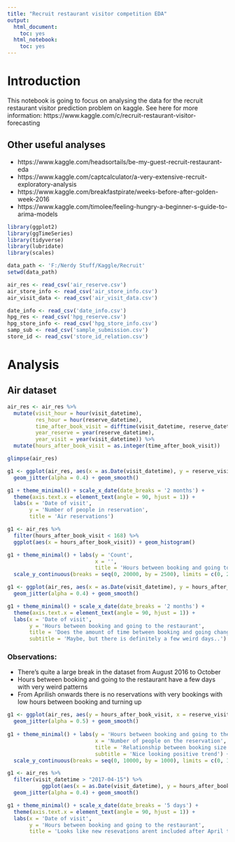 ```yaml
---
title: "Recruit restaurant visitor competition EDA"
output:
  html_document:
    toc: yes
  html_notebook:
    toc: yes
---
```


# Introduction

This notebook is going to focus on analysing the data for the recruit restaurant visitor prediction problem on kaggle.
See here for more information: https://www.kaggle.com/c/recruit-restaurant-visitor-forecasting

## Other useful analyses

* https://www.kaggle.com/headsortails/be-my-guest-recruit-restaurant-eda
* https://www.kaggle.com/captcalculator/a-very-extensive-recruit-exploratory-analysis
* https://www.kaggle.com/breakfastpirate/weeks-before-after-golden-week-2016
* https://www.kaggle.com/timolee/feeling-hungry-a-beginner-s-guide-to-arima-models

```r
library(ggplot2)
library(ggTimeSeries)
library(tidyverse)
library(lubridate)
library(scales)
```

```r
data_path <- 'F:/Nerdy Stuff/Kaggle/Recruit'
setwd(data_path)

air_res <- read_csv('air_reserve.csv')
air_store_info <- read_csv('air_store_info.csv')
air_visit_data <- read_csv('air_visit_data.csv')

date_info <- read_csv('date_info.csv')
hpg_res <- read_csv('hpg_reserve.csv')
hpg_store_info <- read_csv('hpg_store_info.csv')
samp_sub <- read_csv('sample_submission.csv')
store_id <- read_csv('store_id_relation.csv')

```

# Analysis

## Air dataset

```r

air_res <- air_res %>% 
  mutate(visit_hour = hour(visit_datetime),
         res_hour = hour(reserve_datetime),
         time_after_book_visit = difftime(visit_datetime, reserve_datetime, units = 'hours'),
         year_reserve = year(reserve_datetime),
         year_visit = year(visit_datetime)) %>% 
  mutate(hours_after_book_visit = as.integer(time_after_book_visit))

glimpse(air_res)

g1 <- ggplot(air_res, aes(x = as.Date(visit_datetime), y = reserve_visitors)) +
  geom_jitter(alpha = 0.4) + geom_smooth() 

g1 + theme_minimal() + scale_x_date(date_breaks = '2 months') + 
  theme(axis.text.x = element_text(angle = 90, hjust = 1)) +
  labs(x = 'Date of visit',
       y = 'Number of people in reservation',
       title = 'Air reservations')

g1 <- air_res %>% 
  filter(hours_after_book_visit < 168) %>% 
  ggplot(aes(x = hours_after_book_visit)) + geom_histogram()

g1 + theme_minimal() + labs(y = 'Count',
                            x = '',
                            title = 'Hours between booking and going to the restaurant') +
  scale_y_continuous(breaks = seq(0, 20000, by = 2500), limits = c(0, 20000), labels =comma)

g1 <- ggplot(air_res, aes(x = as.Date(visit_datetime), y = hours_after_book_visit)) +
  geom_jitter(alpha = 0.4) + geom_smooth() 

g1 + theme_minimal() + scale_x_date(date_breaks = '2 months') + 
  theme(axis.text.x = element_text(angle = 90, hjust = 1)) +
  labs(x = 'Date of visit',
       y = 'Hours between booking and going to the restaurant',
       title = 'Does the amount of time between booking and going change over time?',
       subtitle = 'Maybe, but there is definitely a few weird days..')

```

### Observations:

* There's quite a large break in the dataset from August 2016 to October
* Hours between booking and going to the restaurant have a few days with very weird patterns
* From Aprilish onwards there is no reservations with very bookings with low hours between booking and turning up

```r

g1 <- ggplot(air_res, aes(y = hours_after_book_visit, x = reserve_visitors)) + 
  geom_jitter(alpha = 0.5) + geom_smooth()
  
g1 + theme_minimal() + labs(y = 'Hours between booking and going to the restaurant',
                            x = 'Number of people on the reservation',
                            title = 'Relationship between booking size and time lag between book and visit',
                            subtitle = 'Nice looking positive trend') + 
  scale_y_continuous(breaks = seq(0, 10000, by = 1000), limits = c(0, 10000), labels = comma)

```

```r

g1 <- air_res %>% 
  filter(visit_datetime > "2017-04-15") %>% 
           ggplot(aes(x = as.Date(visit_datetime), y = hours_after_book_visit)) +
  geom_jitter(alpha = 0.4) + geom_smooth() 

g1 + theme_minimal() + scale_x_date(date_breaks = '5 days') + 
  theme(axis.text.x = element_text(angle = 90, hjust = 1)) +
  labs(x = 'Date of visit',
       y = 'Hours between booking and going to the restaurant',
       title = 'Looks like new resevations arent included after April the 20th')

```